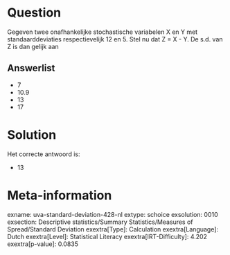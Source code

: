 Question
========

Gegeven twee onafhankelijke stochastische variabelen X en Y met
standaarddeviaties respectievelijk 12 en 5. Stel nu dat Z = X - Y. De
s.d. van Z is dan gelijk aan


Answerlist
----------

* 7
* 10.9
* 13
* 17

Solution
========

Het correcte antwoord is: 

* 13

Meta-information
================
exname: uva-standard-deviation-428-nl
extype: schoice
exsolution: 0010
exsection: Descriptive statistics/Summary Statistics/Measures of Spread/Standard Deviation
exextra[Type]: Calculation
exextra[Language]: Dutch
exextra[Level]: Statistical Literacy
exextra[IRT-Difficulty]: 4.202
exextra[p-value]: 0.0835
